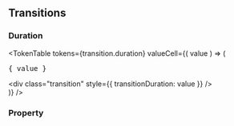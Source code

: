 
<Meta title="Design Tokens|Transitions" />

## Transitions

### Duration

<TokenTable
    tokens={transition.duration}
    valueCell={( value ) => (
        <div>
            <pre>{ value }</pre>
            <div class="transition" style={{ transitionDuration: value }} />
        </div>
    )}
/>

### Property

<TokenTable tokens={transition.property} />
